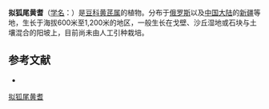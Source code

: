 {{Speciesbox
| name = 拟狐尾黄耆
| status = 
| status_system = 
| image =
| genus = Astragalus
| species = vulpinus
| authority = Willd.
}}

'''拟狐尾黄耆'''（[[学名|学名]]：{{lang|la|''Astragalus vulpinus''}}）是[[豆科|豆科]][[黄芪属|黄芪属]]的植物。分布于[[俄罗斯|俄罗斯]]以及[[中国大陆|中国大陆]]的[[新疆|新疆]]等地，生长于海拔600米至1,200米的地区，一般生长在戈壁、沙丘湿地或石块与土壤混合的阳坡上，目前尚未由人工引种栽培。

== 参考文献 ==
<div class="references-small">
* {{cite web| url =http://www.bioinfo.cn/db05/KmzwSpecies.php?action=view&id=15836| title =拟狐尾黄耆| work =《中国高等植物数据库全库》| publisher =中国科学院微生物研究所| author =昆明植物研究所| accessdate =2009-02-25| deadurl =yes| archiveurl =https://web.archive.org/web/20160305001010/http://www.bioinfo.cn/db05/KmzwSpecies.php?action=view&id=15836| archivedate =2016-03-05}}
</div>
{{Taxonbar|from=Q11077444}}

[[Category:黄芪属|拟狐尾黄耆]]


{{植物小作品}}